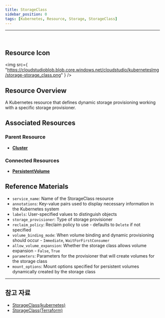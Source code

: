 ```yaml
---
title: StorageClass
sidebar_position: 0
tags: [Kubernetes, Resource, Storage, StorageClass]
---
```



<hr />
<br />


## Resource Icon

<img
    src={
        "https://cloudstudioblob.blob.core.windows.net/cloudstudio/kubernetesImg/storage-storage_class.png"
    }
/>

## Resource Overview

A Kubernetes resource that defines dynamic storage provisioning working with a specific storage provisioner.

## Associated Resources

### Parent Resource

-   [**Cluster**](https://docs.cstudio.app/en/docs/resource/kubernetes/Base/Cluster)


### Connected Resources

-   [**PersistentVolume**](https://docs.cstudio.app/en/docs/resource/kubernetes/Core/PersistentVolume)


## Reference Materials

-   `service_name`: Name of the StorageClass resource
-   `annotations`: Key-value pairs used to display necessary information in the Kubernetes system
-   `labels`: User-specified values to distinguish objects
-   `storage_provisioner`: Type of storage provisioner
-   `reclaim_policy`: Reclaim policy to use - defaults to `Delete` if not specified
-   `volume_binding_mode`: When volume binding and dynamic provisioning should occur - `Immediate`, `WaitForFirstConsumer`
-   `allow_volume_expansion`: Whether the storage class allows volume expansion - `False`, `True`
-   `parameters`: Parameters for the provisioner that will create volumes for the storage class
-   `mount_options`: Mount options specified for persistent volumes dynamically created by the storage class


---

## 참고 자료

-   [StorageClass(kubernetes)](https://kubernetes.io/en/docs/concepts/storage/storage-classes/)
-   [StorageClass(Terraform)](https://registry.terraform.io/providers/hashicorp/kubernetes/latest/en/docs/resources/storage_class)
